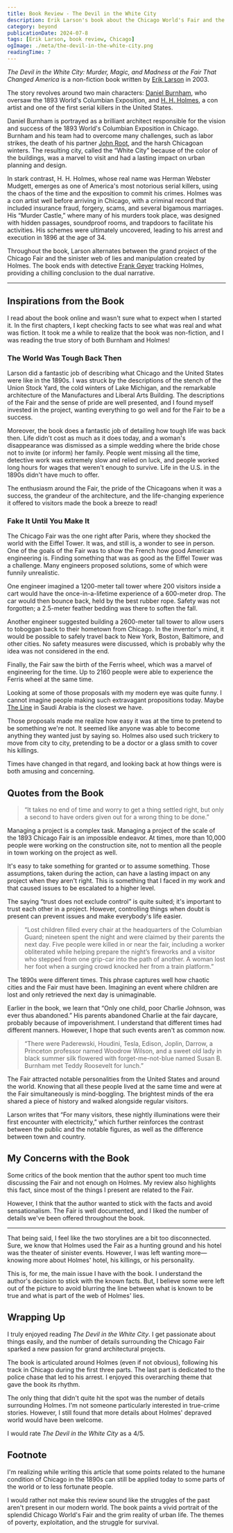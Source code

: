 ```yaml
---
title: Book Review - The Devil in the White City
description: Erik Larson's book about the Chicago World's Fair and the serial killer H. H. Holmes
category: beyond
publicationDate: 2024-07-8
tags: [Erik Larson, book review, Chicago]
ogImage: ./meta/the-devil-in-the-white-city.png
readingTime: 7
---
```



<WhiteCity />

_The Devil in the White City: Murder, Magic, and Madness at the Fair That Changed America_ is a non-fiction book written by [Erik Larson](<https://en.wikipedia.org/wiki/Erik_Larson_(author)>) in 2003.

The story revolves around two main characters: [Daniel Burnham](https://en.wikipedia.org/wiki/Daniel_Burnham), who oversaw the 1893 World's Columbian Exposition, and [H. H. Holmes](https://en.wikipedia.org/wiki/H._H._Holmes), a con artist and one of the first serial killers in the United States.

Daniel Burnham is portrayed as a brilliant architect responsible for the vision and success of the 1893 World's Columbian Exposition in Chicago. Burnham and his team had to overcome many challenges, such as labor strikes, the death of his partner [John Root](https://en.wikipedia.org/wiki/John_Wellborn_Root), and the harsh Chicagoan winters. The resulting city, called the “White City” because of the color of the buildings, was a marvel to visit and had a lasting impact on urban planning and design.

In stark contrast, H. H. Holmes, whose real name was Herman Webster Mudgett, emerges as one of America's most notorious serial killers, using the chaos of the time and the exposition to commit his crimes. Holmes was a con artist well before arriving in Chicago, with a criminal record that included insurance fraud, forgery, scams, and several bigamous marriages. His “Murder Castle,” where many of his murders took place, was designed with hidden passages, soundproof rooms, and trapdoors to facilitate his activities. His schemes were ultimately uncovered, leading to his arrest and execution in 1896 at the age of 34.

Throughout the book, Larson alternates between the grand project of the Chicago Fair and the sinister web of lies and manipulation created by Holmes. The book ends with detective [Frank Geyer](https://en.wikipedia.org/wiki/Frank_Geyer) tracking Holmes, providing a chilling conclusion to the dual narrative.

---

## Inspirations from the Book

I read about the book online and wasn't sure what to expect when I started it. In the first chapters, I kept checking facts to see what was real and what was fiction. It took me a while to realize that the book was non-fiction, and I was reading the true story of both Burnham and Holmes!

### The World Was Tough Back Then

Larson did a fantastic job of describing what Chicago and the United States were like in the 1890s. I was struck by the descriptions of the stench of the Union Stock Yard, the cold winters of Lake Michigan, and the remarkable architecture of the Manufactures and Liberal Arts Building. The descriptions of the Fair and the sense of pride are well presented, and I found myself invested in the project, wanting everything to go well and for the Fair to be a success.

Moreover, the book does a fantastic job of detailing how tough life was back then. Life didn't cost as much as it does today, and a woman's disappearance was dismissed as a simple wedding where the bride chose not to invite (or inform) her family. People went missing all the time, detective work was extremely slow and relied on luck, and people worked long hours for wages that weren't enough to survive. Life in the U.S. in the 1890s didn't have much to offer.

The enthusiasm around the Fair, the pride of the Chicagoans when it was a success, the grandeur of the architecture, and the life-changing experience it offered to visitors made the book a breeze to read!

### Fake It Until You Make It

The Chicago Fair was the one right after Paris, where they shocked the world with the Eiffel Tower. It was, and still is, a wonder to see in person. One of the goals of the Fair was to show the French how good American engineering is. Finding something that was as good as the Eiffel Tower was a challenge. Many engineers proposed solutions, some of which were funnily unrealistic.

One engineer imagined a 1200-meter tall tower where 200 visitors inside a cart would have the once-in-a-lifetime experience of a 600-meter drop. The car would then bounce back, held by the best rubber rope. Safety was not forgotten; a 2.5-meter feather bedding was there to soften the fall.

Another engineer suggested building a 2600-meter tall tower to allow users to toboggan back to their hometown from Chicago. In the inventor's mind, it would be possible to safely travel back to New York, Boston, Baltimore, and other cities. No safety measures were discussed, which is probably why the idea was not considered in the end.

Finally, the Fair saw the birth of the Ferris wheel, which was a marvel of engineering for the time. Up to 2160 people were able to experience the Ferris wheel at the same time.

Looking at some of those proposals with my modern eye was quite funny. I cannot imagine people making such extravagant propositions today. Maybe [The Line](https://en.wikipedia.org/wiki/The_Line,_Saudi_Arabia) in Saudi Arabia is the closest we have.

Those proposals made me realize how easy it was at the time to pretend to be something we're not. It seemed like anyone was able to become anything they wanted just by saying so. Holmes also used such trickery to move from city to city, pretending to be a doctor or a glass smith to cover his killings.

Times have changed in that regard, and looking back at how things were is both amusing and concerning.

## Quotes from the Book

> “It takes no end of time and worry to get a thing settled right, but only a second to have orders given out for a wrong thing to be done.”

Managing a project is a complex task. Managing a project of the scale of the 1893 Chicago Fair is an impossible endeavor. At times, more than 10,000 people were working on the construction site, not to mention all the people in town working on the project as well.

It's easy to take something for granted or to assume something. Those assumptions, taken during the action, can have a lasting impact on any project when they aren't right. This is something that I faced in my work and that caused issues to be escalated to a higher level.

The saying “trust does not exclude control” is quite suited; it's important to trust each other in a project. However, controlling things when doubt is present can prevent issues and make everybody's life easier.

> “Lost children filled every chair at the headquarters of the Columbian Guard; nineteen spent the night and were claimed by their parents the next day. Five people were killed in or near the fair, including a worker obliterated while helping prepare the night’s fireworks and a visitor who stepped from one grip-car into the path of another. A woman lost her foot when a surging crowd knocked her from a train platform.”

The 1890s were different times. This phrase captures well how chaotic cities and the Fair must have been. Imagining an event where children are lost and only retrieved the next day is unimaginable.

Earlier in the book, we learn that “Only one child, poor Charlie Johnson, was ever thus abandoned.” His parents abandoned Charlie at the fair daycare, probably because of impoverishment. I understand that different times had different manners. However, I hope that such events aren't as common now.

> “There were Paderewski, Houdini, Tesla, Edison, Joplin, Darrow, a Princeton professor named Woodrow Wilson, and a sweet old lady in black summer silk flowered with forget-me-not-blue named Susan B. Burnham met Teddy Roosevelt for lunch.”

The Fair attracted notable personalities from the United States and around the world. Knowing that all these people lived at the same time and were at the Fair simultaneously is mind-boggling. The brightest minds of the era shared a piece of history and walked alongside regular visitors.

Larson writes that “For many visitors, these nightly illuminations were their first encounter with electricity,” which further reinforces the contrast between the public and the notable figures, as well as the difference between town and country.

## My Concerns with the Book

Some critics of the book mention that the author spent too much time discussing the Fair and not enough on Holmes. My review also highlights this fact, since most of the things I present are related to the Fair.

However, I think that the author wanted to stick with the facts and avoid sensationalism. The Fair is well documented, and I liked the number of details we've been offered throughout the book.

---

That being said, I feel like the two storylines are a bit too disconnected. Sure, we know that Holmes used the Fair as a hunting ground and his hotel was the theater of sinister events. However, I was left wanting more—knowing more about Holmes' hotel, his killings, or his personality.

This is, for me, the main issue I have with the book. I understand the author's decision to stick with the known facts. But, I believe some were left out of the picture to avoid blurring the line between what is known to be true and what is part of the web of Holmes' lies.

<Divider variant="light" />

<NewsletterForm />

<Divider variant="light" />

## Wrapping Up

I truly enjoyed reading _The Devil in the White City_. I get passionate about things easily, and the number of details surrounding the Chicago Fair sparked a new passion for grand architectural projects.

The book is articulated around Holmes (even if not obvious), following his track in Chicago during the first three parts. The last part is dedicated to the police chase that led to his arrest. I enjoyed this overarching theme that gave the book its rhythm.

The only thing that didn't quite hit the spot was the number of details surrounding Holmes. I'm not someone particularly interested in true-crime stories. However, I still found that more details about Holmes' depraved world would have been welcome.

I would rate _The Devil in the White City_ as a 4/5.

<Divider classes="w-1/2 mx-auto" variant="beyond" />

<WhiteCity />

## Footnote

I'm realizing while writing this article that some points related to the humane condition of Chicago in the 1890s can still be applied today to some parts of the world or to less fortunate people.

I would rather not make this review sound like the struggles of the past aren't present in our modern world. The book paints a vivid portrait of the splendid Chicago World's Fair and the grim reality of urban life. The themes of poverty, exploitation, and the struggle for survival.
